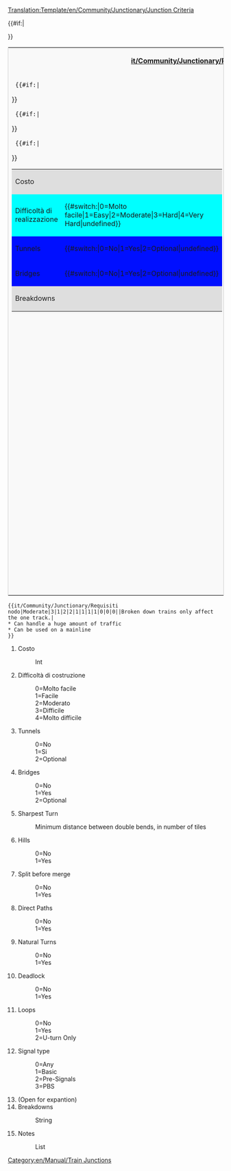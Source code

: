 <noinclude>[[Translation:Template/en/Community/Junctionary/Junction Criteria]]</noinclude><noinclude></noinclude><includeonly>
<table style='border: 1px solid #ccc;background-color: #f9f9f9;'>
<tr><th colspan='2'>[[it/Community/Junctionary/Requisiti nodo]]</th></tr>
<tr><td width='50%' valign='top'>
<table border='0' width='100%'>
  <tr bgcolor='#DEDEDE'><td>Costo</td><td>{{{1}}}</td></tr>
  {{#if:{{{2}}}|<tr bgcolor='#{{#switch:{{{2}}}|0=99FF99|1=CCFF99|2=FFFF99|3=FFCC99|4=FF9999|FFFFFF}}'>
  <td>Difficoltà di realizzazione</td><td>{{#switch:{{{2}}}|0=Molto facile|1=Easy|2=Moderate|3=Hard|4=Very Hard|undefined}}</td></tr>}}
  {{#if:{{{3}}}|<tr bgcolor='#{{#switch:{{{3}}}|0=CCFFCC|1=FFCCCC|2=FFFFCC|FFFFFF}}'>
  <td>Tunnels</td><td>{{#switch:{{{3}}}|0=No|1=Yes|2=Optional|undefined}}</td></tr>}}
  {{#if:{{{4}}}|<tr bgcolor='#{{#switch:{{{4}}}|0=CCFFCC|1=FFCCCC|2=FFFFCC|FFFFFF}}'>
  <td>Bridges</td><td>{{#switch:{{{4}}}|0=No|1=Yes|2=Optional|undefined}}</td></tr>}}
  <tr bgcolor='#DEDEDE'><td colspan='2'>Breakdowns<br/>{{{14}}}</td></tr>
</table>
</td><td width='50%' valign='top'>
<table border='0' width='100%'>{{#if:{{{5}}}|<tr bgcolor='#{{#switch:{{{5}}}   | 0=f99fff   | 1=fc9fff   | 2=fd9fff   | 3=fe9fff   | 4=ff9fff   | 5=ef9fff   | 6=df9fff   | 7=cf9fff   | 8=bf9fff   | 9=af9fff   |10=9f9fff   |11=8f9fff   |12=7f9fff   |  ffffff  }}'>
  <td>Sharpest Turn</td><td>{{{5}}}</td></tr>}}
  {{#if:{{{6}}}|<tr bgcolor='#{{#switch:{{{6}}}|0=CCFFCC|1=FFCCCC|FFFFFF}}'>
  <td>Hills</td><td>{{#switch:{{{6}}}|0=No|1=Yes|undefined}}</td></tr>}}
   {{#if:{{{7}}}|<tr bgcolor='#{{#switch:{{{7}}}|0=FFCCCC|1=CCFFCC|FFFFFF}}'>
  <td>Split Before Merge</td><td>{{#switch:{{{7}}}|0=No|1=Yes|undefined}}</td></tr>}}
  {{#if:{{{8}}}|<tr bgcolor='#{{#switch:{{{8}}}|0=FFCCCC|1=CCFFCC|FFFFFF}}'>
  <td>Direct Paths</td><td>{{#switch:{{{8}}}|0=No|1=Yes|undefined}}</td></tr>}}
  {{#if:{{{9}}}|<tr bgcolor='#{{#switch:{{{9}}}|0=FFCCCC|1=CCFFCC|FFFFFF}}'>
  <td>Natural Turns</td><td>{{#switch:{{{9}}}|0=No|1=Yes|undefined}}</td></tr>}}
  {{#if:{{{10}}}|<tr bgcolor='#{{#switch:{{{10}}}|0=CCFFCC|1=FFCCCC|FFFFFF}}'>
  <td>Deadlock</td><td>{{#switch:{{{10}}}|0=No|1=Yes|undefined}}</td></tr>}}
  {{#if:{{{11}}}|<tr bgcolor='#{{#switch:{{{11}}}|0=CCFFCC|1=FFCCCC|2=CCFFCC|FFFFFF}}'>
  <td>Loops</td><td>{{#switch:{{{11}}}|0=No|1=Yes|2=U-Turn Only|undefined}}</td></tr>}}
  {{#if:{{{12}}}|<tr bgcolor='#DEDEDE'><td>Signal type</td>
  <td>{{#switch:{{{12}}}|0=Any|1=Basic|2=Pre-Signal|3=PBS|undefined}}</td></tr>}}
</table>
</td></tr>
{{#if:{{{15}}}|<tr><td colspan='2'>{{{15}}}</td></tr>}}
</table>
</includeonly>
<noinclude>
{{it/Community/Junctionary/Requisiti nodo|Moderate|3|1|2|2|1|1|1|1|0|0|0||Broken down trains only affect the one track.|
* Can handle a huge amount of traffic
* Can be used on a mainline
}}
<pre>{{it/Community/Junctionary/Requisiti nodo|Moderate|3|1|2|2|1|1|1|1|0|0|0||Broken down trains only affect the one track.|
* Can handle a huge amount of traffic
* Can be used on a mainline
}}</pre>
#Costo
#:Int
#Difficoltà di costruzione
#:0=Molto facile
#:1=Facile
#:2=Moderato
#:3=Difficile
#:4=Molto difficile
#Tunnels
#:0=No
#:1=Si
#:2=Optional
#Bridges
#:0=No
#:1=Yes
#:2=Optional
#Sharpest Turn
#:Minimum distance between double bends, in number of tiles
#Hills
#:0=No
#:1=Yes
#Split before merge
#:0=No
#:1=Yes
#Direct Paths
#:0=No
#:1=Yes
#Natural Turns
#:0=No
#:1=Yes
#Deadlock
#:0=No
#:1=Yes
#Loops
#:0=No
#:1=Yes
#:2=U-turn Only
#Signal type
#:0=Any
#:1=Basic
#:2=Pre-Signals
#:3=PBS
# (Open for expantion)
#Breakdowns
#:String
#Notes
#:List

[[Category:en/Manual/Train Junctions]]
</noinclude>